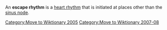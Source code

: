 [[Category:Move to Wiktionary 2005]]
[[Category:Move to Wiktionary 2007-08]]

An '''escape rhythm''' is a [[heart rhythm]] that is initiated at places other than the [[sinus node]].

{{med-stub}}